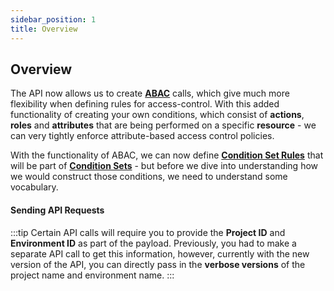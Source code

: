 ```yaml
---
sidebar_position: 1
title: Overview
---
```


## Overview

The API now allows us to create **[ABAC](/how-to/build-policies/abac/overview)** calls, which give much more flexibility when defining
rules for access-control. With this added functionality of creating your own conditions, which consist of **actions**, **roles** and
**attributes** that are being performed on a specific **resource** - we can very tightly enforce attribute-based access control policies.

With the functionality of ABAC, we can now define **[Condition Set Rules](condition-set-rules)** that will be part of **[Condition Sets](condition-sets)** - but before we dive
into understanding how we would construct those conditions, we need to understand some vocabulary.

#### Sending API Requests

:::tip
Certain API calls will require you to provide the **Project ID** and **Environment ID** as part of the payload.
Previously, you had to make a separate API call to get this information, however, currently with the new version
of the API, you can directly pass in the **verbose versions** of the project name and environment name.
:::
